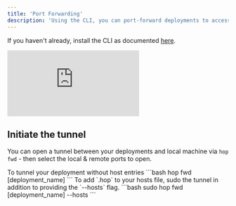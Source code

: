 ```yaml
---
title: 'Port Forwarding'
description: 'Using the CLI, you can port-forward deployments to access them securely without having to expose them to the public internet'
---
```


If you haven't already, install the CLI as documented [here](/cli/overview).

<Frame>
	<div
		style={{paddingBottom: '56.25%'}}
		className="relative h-0 w-full overflow-hidden max-w-full"
	>
		<iframe
			className="absolute top-0 left-0 w-full h-full"
			src="https://www.youtube.com/embed/HYkgmvlhKkY?modestbranding=1&rel=0"
			frameBorder="0"
			allowFullScreen
		></iframe>
	</div>
</Frame>

## Initiate the tunnel

You can open a tunnel between your deployments and local machine via `hop fwd` - then select the local & remote ports to open.

<AccordionGroup>

<Accordion title="Without hostnames">
 To tunnel your deployment without host entries 
 ```bash
 hop fwd [deployment_name]
 ```

</Accordion>

<Accordion title="With hostnames">
To add `<name>.hop` to your hosts file, sudo the tunnel in addition to providing the `--hosts` flag.
 ```bash
sudo hop fwd [deployment_name] --hosts
 ```
</Accordion>

</AccordionGroup>
